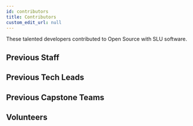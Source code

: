 ```yaml
---
id: contributors
title: Contributors
custom_edit_url: null
---
```



These talented developers contributed to Open Source with SLU software.

## Previous Staff

<PrevStaff/>

## Previous Tech Leads

<PrevGradTechLeads/>

## Previous Capstone Teams

## Volunteers
